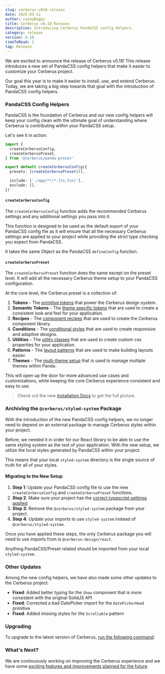 ```yaml
---
slug: cerberus-v018-release
date: 2025-03-12
author: caseyBaggz
title: Cerberus v0.18 Release
description: Introducing Cerberus PandaCSS config helpers.
category: release
version: 0.18
timeToRead: 2
tag: Release
---
```



We are excited to announce the release of Cerberus v0.18! This release introduces a new set of PandaCSS config helpers that make it easier to customize your Cerberus project.

Our goal this year is to make it easier to install, use, and extend Cerberus. Today, we are taking a big step towards that goal with the introduction of PandaCSS config helpers.

### PandaCSS Config Helpers

PandaCSS is the foundation of Cerberus and our new config helpers will keep your config clean with the ultimate goal of understanding where Cerberus is contributing within your PandaCSS setup.

Let's see it in action:

```ts title="panda.config.ts"
import {
  createCerberusConfig,
  createCerberusPreset,
} from '@cerberus/panda-preset'

export default createCerberusConfig({
  presets: [createCerberusPreset()],

  include: ['./app/**/*.{ts,tsx}'],
  exclude: [],
})

```

#### `createCerberusConfig`

The `createCerberusConfig` function adds the recommended Cerberus settings and any additional settings you pass into it.

This function is designed to be used as the default export of your PandaCSS config file as it will ensure that all the necessary Cerberus settings are applied to your project while providing the strict type checking you expect from PandaCSS.

It takes the same Object as the PandaCSS `defineConfig` function.

#### `createCerberusPreset`

The `createCerberusPreset` function does the same except on the preset level. It will add all the necessary Cerberus theme setup to your PandaCSS configuration.

At the core level, the Cerberus preset is a collection of:

1. **Tokens** - The [primitive tokens](https://panda-css.com/docs/theming/tokens#token-types) that power the Cerberus design system.
2. **Semantic Tokens** - The [theme specific tokens](https://panda-css.com/docs/theming/tokens#semantic-tokens) that are used to create a consistent look and feel for your application.
3. **Recipes** - The [component recipes](https://panda-css.com/docs/concepts/recipes) that are used to create the Cerberus component library.
4. **Conditions** - The [conditional styles](https://panda-css.com/docs/concepts/conditional-styles) that are used to create responsive and adaptive designs.
5. **Utilities** - The [utility classes](https://panda-css.com/docs/customization/utilities) that are used to create custom css properties for your application.
6. **Patterns** - The [layout patterns](https://panda-css.com/docs/concepts/patterns) that are used to make building layouts easier.
7. **Themes** - The [multi-theme setup](https://panda-css.com/docs/guides/multiple-themes#multi-themes) that is used to manage multiple themes within Panda.

This will open up the door for more advanced use cases and customizations, while keeping the core Cerberus experience consistent and easy to use.

> Check out the new [Installation Docs](/preset) to get the full picture.

### Archiving the `@cerberus/styled-system` Package

With the introduction of the new PandaCSS config helpers, we no longer need to depend on an external package to manage Cerberus styles within your project.

Before, we needed it in order for our React library to be able to use the same styling system as the rest of your application. With the new setup, we utilize the local styles generated by PandaCSS within your project.

This means that your local `styled-system` directory is the single source of truth for all of your styles.

#### Migrating to the New Setup

1. **Step 1**: Update your PandaCSS config file to use the new `createCerberusConfig` and `createCerberusPreset` functions.
2. **Step 2**: Make sure your project has the [correct typescript settings applied](/preset#path-aliases)
3. **Step 3**: Remove the `@cerberus/styled-system` package from your project.
4. **Step 4**: Update your imports to use `styled-system` instead of `@cerberus/styled-system`.

Once you have applied these steps, the only Cerberus package you will need to use imports from is `@cerberus-design/react`.

Anything PandaCSS/Preset related should be imported from your local `styled-system`.

### Other Updates

Among the new config helpers, we have also made some other updates to the Cerberus project:

- **Fixed**: Added better typing for the `Show` component that is more consistent with the original SolidJS API
- **Fixed**: Corrected a bad DatePicker import for the `DatePickerHead` primitive
- **Fixed**: Added missing styles for the `Scrollable` pattern

### Upgrading

To upgrade to the latest version of Cerberus, [run the following command](/preset#tip-add-a-cerberus-script):

<BashTabs code="npm run up:cerberus" />

### What's Next?

We are continuously working on improving the Cerberus experience and we have some [exciting features and improvements planned for the future](https://docs.solidjs.com/).